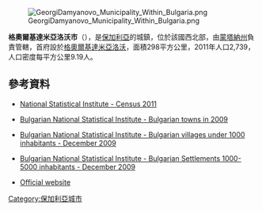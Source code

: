[[Image:GeorgiDamyanovo_Municipality_Within_Bulgaria.png|right]]

{{Coord|43|19|N|23|0|E|display=title}}

'''格奧爾基達米亞洛沃市'''（{{lang-bg|Георги Дамяново}}），是[[保加利亞|保加利亞]]的城鎮，位於該國西北部，由[[蒙塔納州|蒙塔納州]]負責管轄，首府設於[[格奧爾基達米亞洛沃|格奧爾基達米亞洛沃]]，面積298平方公里，2011年人口2,739，人口密度每平方公里9.19人。

==參考資料==
*{{bg icon}}[http://www.nsi.bg/census2011/pagebg2.php?p2=36&sp2=91&SSPP2=92 National Statistical Institute - Census 2011] {{Wayback|url=http://www.nsi.bg/census2011/pagebg2.php?p2=36&sp2=91&SSPP2=92 |date=20110410214655 }}
*{{en icon}} [http://www.nsi.bg/otrasalen.php?otr=53&a1=1583&a2=1584&a3=1588#cont Bulgarian National Statistical Institute - Bulgarian towns in 2009] {{Wayback|url=http://www.nsi.bg/otrasalen.php?otr=53&a1=1583&a2=1584&a3=1588#cont |date=20101113165731 }}
*{{en icon}} [http://www.nsi.bg/nrnm/index.php?ezik=en&f=8&s=1&date=29.12.2010&e=1&s1=4&c1=2&a1=1000&c=0 Bulgarian National Statistical Institute - Bulgarian villages under 1000 inhabitants - December 2009] {{Wayback|url=http://www.nsi.bg/nrnm/index.php?ezik=en&f=8&s=1&date=29.12.2010&e=1&s1=4&c1=2&a1=1000&c=0 |date=20171110031811 }}
*{{en icon}} [http://www.nsi.bg/nrnm/index.php?ezik=en&f=8&s=1&date=29.12.2010&e=1&s1=4&c1=3&a1=1000&c=1&s2=4&c2=2&a2=5000 Bulgarian National Statistical Institute - Bulgarian Settlements 1000-5000 inhabitants - December 2009] {{Wayback|url=http://www.nsi.bg/nrnm/index.php?ezik=en&f=8&s=1&date=29.12.2010&e=1&s1=4&c1=3&a1=1000&c=1&s2=4&c2=2&a2=5000 |date=20171110031803 }}
* [https://web.archive.org/web/20110711090932/http://georgidamyanovo.com/index.php?lang=en Official website] {{en icon}}

{{Bulgaria-geo-stub}}
[[Category:保加利亞城市|Category:保加利亞城市]]